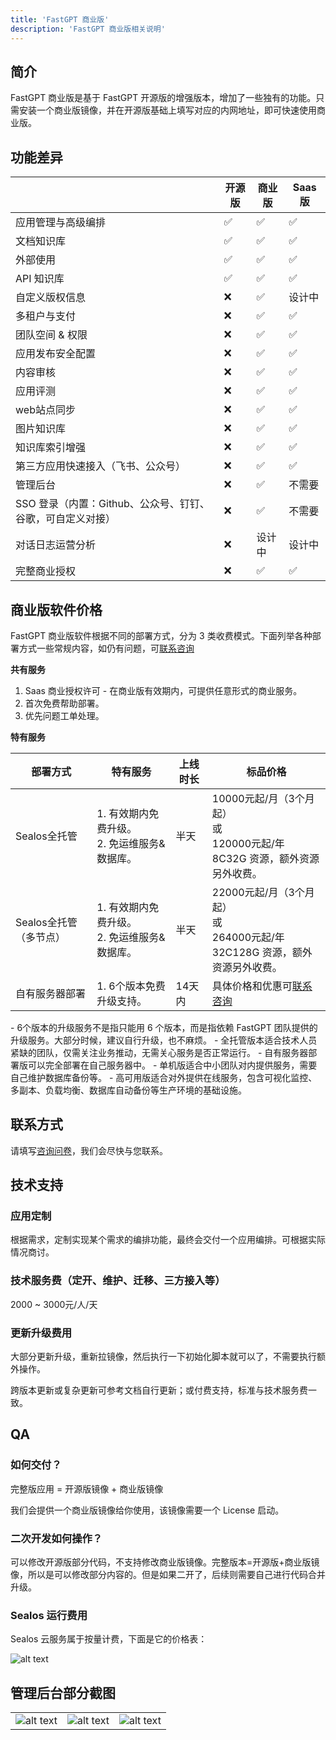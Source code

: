 ```yaml
---
title: 'FastGPT 商业版'
description: 'FastGPT 商业版相关说明'
---
```



## 简介

FastGPT 商业版是基于 FastGPT 开源版的增强版本，增加了一些独有的功能。只需安装一个商业版镜像，并在开源版基础上填写对应的内网地址，即可快速使用商业版。

## 功能差异

|                                                            | 开源版 | 商业版 | Saas 版 |
| ---------------------------------------------------------- | ------ | ------ | ------- |
| 应用管理与高级编排                                         | ✅     | ✅     | ✅      |
| 文档知识库                                                 | ✅     | ✅     | ✅      |
| 外部使用                                                   | ✅     | ✅     | ✅      |
| API 知识库                                                 | ✅     | ✅     | ✅      |
| 自定义版权信息                                             | ❌     | ✅     | 设计中  |
| 多租户与支付                                               | ❌     | ✅     | ✅      |
| 团队空间 & 权限                                            | ❌     | ✅     | ✅      |
| 应用发布安全配置                                           | ❌     | ✅     | ✅      |
| 内容审核                                                   | ❌     | ✅     | ✅      |
| 应用评测                                                   | ❌     | ✅     | ✅      |
| web站点同步                                                | ❌     | ✅     | ✅      |
| 图片知识库                                                 | ❌     | ✅     | ✅      |
| 知识库索引增强                                             | ❌     | ✅     | ✅      |
| 第三方应用快速接入（飞书、公众号）                         | ❌     | ✅     | ✅      |
| 管理后台                                                   | ❌     | ✅     | 不需要  |
| SSO 登录（内置：Github、公众号、钉钉、谷歌，可自定义对接） | ❌     | ✅     | 不需要  |
| 对话日志运营分析                                           | ❌     | 设计中 | 设计中  |
| 完整商业授权                                               | ❌     | ✅     | ✅      |

## 商业版软件价格

FastGPT 商业版软件根据不同的部署方式，分为 3 类收费模式。下面列举各种部署方式一些常规内容，如仍有问题，可[联系咨询](https://fael3z0zfze.feishu.cn/share/base/form/shrcnjJWtKqjOI9NbQTzhNyzljc)

**共有服务**

1. Saas 商业授权许可 - 在商业版有效期内，可提供任意形式的商业服务。
2. 首次免费帮助部署。
3. 优先问题工单处理。

**特有服务**

| 部署方式               | 特有服务                                          | 上线时长 | 标品价格                                                                                              |
| ---------------------- | ------------------------------------------------- | -------- | ----------------------------------------------------------------------------------------------------- |
| Sealos全托管           | 1. 有效期内免费升级。<br />2. 免运维服务&数据库。 | 半天     | 10000元起/月（3个月起）<br />或<br />120000元起/年<br />8C32G 资源，额外资源另外收费。                |
| Sealos全托管（多节点） | 1. 有效期内免费升级。<br />2. 免运维服务&数据库。 | 半天     | 22000元起/月（3个月起）<br />或<br />264000元起/年<br />32C128G 资源，额外资源另外收费。              |
| 自有服务器部署         | 1. 6个版本免费升级支持。                          | 14天内   | 具体价格和优惠可[联系咨询](https://fael3z0zfze.feishu.cn/share/base/form/shrcnjJWtKqjOI9NbQTzhNyzljc) |

<Alert icon="🤖" context="success">
  - 6个版本的升级服务不是指只能用 6 个版本，而是指依赖 FastGPT
  团队提供的升级服务。大部分时候，建议自行升级，也不麻烦。 -
  全托管版本适合技术人员紧缺的团队，仅需关注业务推动，无需关心服务是否正常运行。 -
  自有服务器部署版可以完全部署在自己服务器中。 -
  单机版适合中小团队对内提供服务，需要自己维护数据库备份等。 -
  高可用版适合对外提供在线服务，包含可视化监控、多副本、负载均衡、数据库自动备份等生产环境的基础设施。
</Alert>

## 联系方式

请填写[咨询问卷](https://fael3z0zfze.feishu.cn/share/base/form/shrcnjJWtKqjOI9NbQTzhNyzljc)，我们会尽快与您联系。

## 技术支持

### 应用定制

根据需求，定制实现某个需求的编排功能，最终会交付一个应用编排。可根据实际情况商讨。

### 技术服务费（定开、维护、迁移、三方接入等）

2000 ~ 3000元/人/天

### 更新升级费用

大部分更新升级，重新拉镜像，然后执行一下初始化脚本就可以了，不需要执行额外操作。

跨版本更新或复杂更新可参考文档自行更新；或付费支持，标准与技术服务费一致。

## QA

### 如何交付？

完整版应用 = 开源版镜像 + 商业版镜像

我们会提供一个商业版镜像给你使用，该镜像需要一个 License 启动。

### 二次开发如何操作？

可以修改开源版部分代码，不支持修改商业版镜像。完整版本=开源版+商业版镜像，所以是可以修改部分内容的。但是如果二开了，后续则需要自己进行代码合并升级。

### Sealos 运行费用

Sealos 云服务属于按量计费，下面是它的价格表：

![alt text](/imgs/image-58.png)

## 管理后台部分截图

|                                 |                                 |                                 |
| ------------------------------- | ------------------------------- | ------------------------------- |
| ![alt text](/imgs/image-55.png) | ![alt text](/imgs/image-56.png) | ![alt text](/imgs/image-57.png) |
